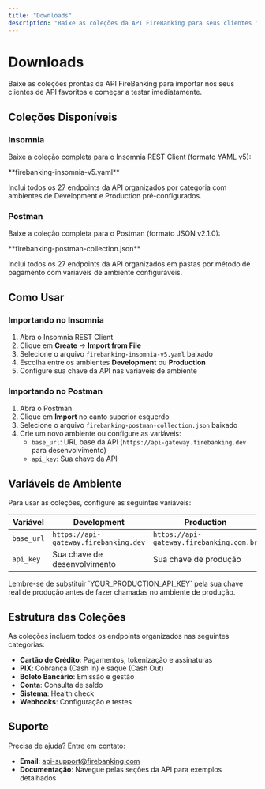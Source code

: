 ```yaml
---
title: "Downloads"
description: "Baixe as coleções da API FireBanking para seus clientes favoritos"
---
```


# Downloads

Baixe as coleções prontas da API FireBanking para importar nos seus clientes de API favoritos e começar a testar imediatamente.

## Coleções Disponíveis

### Insomnia

Baixe a coleção completa para o Insomnia REST Client (formato YAML v5):

<Card title="Coleção Insomnia" icon="download" href="/firebanking-insomnia-v5.yaml" download>
  **firebanking-insomnia-v5.yaml**

  Inclui todos os 27 endpoints da API organizados por categoria com ambientes de Development e Production pré-configurados.
</Card>

### Postman

Baixe a coleção completa para o Postman (formato JSON v2.1.0):

<Card title="Coleção Postman" icon="download" href="/firebanking-postman-collection.json" download>
  **firebanking-postman-collection.json**

  Inclui todos os 27 endpoints da API organizados em pastas por método de pagamento com variáveis de ambiente configuráveis.
</Card>

## Como Usar

### Importando no Insomnia

1. Abra o Insomnia REST Client
2. Clique em **Create** → **Import from File**
3. Selecione o arquivo `firebanking-insomnia-v5.yaml` baixado
4. Escolha entre os ambientes **Development** ou **Production**
5. Configure sua chave da API nas variáveis de ambiente

### Importando no Postman

1. Abra o Postman
2. Clique em **Import** no canto superior esquerdo
3. Selecione o arquivo `firebanking-postman-collection.json` baixado
4. Crie um novo ambiente ou configure as variáveis:
   - `base_url`: URL base da API (`https://api-gateway.firebanking.dev` para desenvolvimento)
   - `api_key`: Sua chave da API

## Variáveis de Ambiente

Para usar as coleções, configure as seguintes variáveis:

| Variável | Development | Production |
|----------|-------------|------------|
| `base_url` | `https://api-gateway.firebanking.dev` | `https://api-gateway.firebanking.com.br` |
| `api_key` | Sua chave de desenvolvimento | Sua chave de produção |

<Note>
  Lembre-se de substituir `YOUR_PRODUCTION_API_KEY` pela sua chave real de produção antes de fazer chamadas no ambiente de produção.
</Note>

## Estrutura das Coleções

As coleções incluem todos os endpoints organizados nas seguintes categorias:

- **Cartão de Crédito**: Pagamentos, tokenização e assinaturas
- **PIX**: Cobrança (Cash In) e saque (Cash Out)
- **Boleto Bancário**: Emissão e gestão
- **Conta**: Consulta de saldo
- **Sistema**: Health check
- **Webhooks**: Configuração e testes

## Suporte

Precisa de ajuda? Entre em contato:
- **Email**: [api-support@firebanking.com](mailto:api-support@firebanking.com)
- **Documentação**: Navegue pelas seções da API para exemplos detalhados